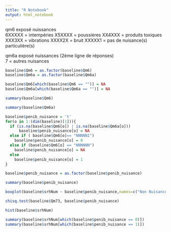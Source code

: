 ```yaml
---
title: "R Notebook"
output: html_notebook
---
```


qm6	exposé nuissances		
6XXXXX = intempéries
X5XXXX = poussières
XX4XXX = produits toxiques
XXX3XX = vibrations
XXXX2X = bruit
XXXXX1 = pas de nuisance(s) particulière(s)
				
				
				
				
qm6a	exposé nuissances (2ème ligne de réponses)		
7 = autres nuisances	
				


```r
baseline$Qm6 = as.factor(baseline$Qm6)
baseline$Qm6a = as.factor(baseline$Qm6a)
```

```r
baseline$Qm6[which(baseline$Qm6 == "")] = NA
baseline$Qm6a[which(baseline$Qm6a == "")] = NA
```

```r
summary(baseline$Qm6)
```
```r
summary(baseline$Qm6a)
```

```r
baseline$penib_nuisance = 't'
for(o in 1:(dim(baseline)[1])){
  if (is.na(baseline$Qm6[o]) | is.na(baseline$Qm6a[o]))
      baseline$penib_nuisance[o] = NA
  else if ( baseline$Qm6[o]== "NNNNN1")
    baseline$penib_nuisance[o] = 0
  else if (baseline$Qm6[o] == "NNNNNN")
    baseline$penib_nuisance[o] = NA
  else
    baseline$penib_nuisance[o] = 1
}
```

```r
baseline$penib_nuisance = as.factor(baseline$penib_nuisance)
```

```r
summary(baseline$penib_nuisance)
```


```r

boxplot(baseline$srhNum ~ baseline$penib_nuisance,names=c("Non Nuisance","Nuisance"),col=c("blue","pink"))
```
```r
chisq.test(baseline$Qm73, baseline$penib_nuisance)
```

```r
hist(baseline$srhNum)
```


```r
summary(baseline$srhNum[which(baseline$penib_nuisance == 0)])
summary(baseline$srhNum[which(baseline$penib_nuisance == 1)])

```







